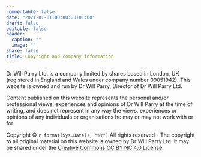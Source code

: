 ```yaml
---
commentable: false
date: "2021-01-01T00:00:00+01:00"
draft: false
editable: false
header:
  caption: ""
  image: ""
share: false
title: Copyright and company information
---
```


Dr Will Parry Ltd. is a company limited by shares based in London, UK (registered in England and Wales under company number 09051942). This website is owned and run by Dr Will Parry, Director of Dr Will Parry Ltd.


Content published on this website represents the personal and/or professional views, experiences and opinions of Dr Will Parry at the time of writing, and does not represent in any way the views, experiences or opinions of any individuals or organisations he may or may not work with or for.


Copyright © `r format(Sys.Date(), "%Y")` All rights reserved - The copyright to all original material on this website is owned by Dr Will Parry Ltd. It may be shared under the [Creative Commons CC BY NC 4.0 License](https://creativecommons.org/licenses/by-nc/4.0/).